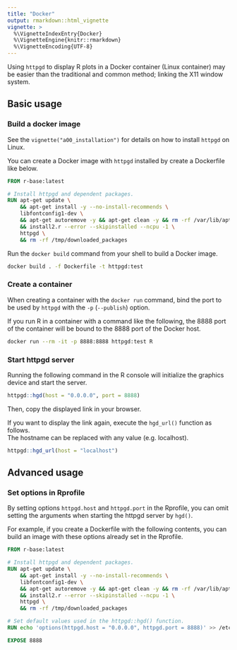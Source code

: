 ```yaml
---
title: "Docker"
output: rmarkdown::html_vignette
vignette: >
  %\VignetteIndexEntry{Docker}
  %\VignetteEngine{knitr::rmarkdown}
  %\VignetteEncoding{UTF-8}
---
```


Using `httpgd` to display R plots in a Docker container (Linux container) may be easier than the traditional and common method; linking the X11 window system.

## Basic usage

### Build a docker image

See the `vignette("a00_installation")` for details on how to install `httpgd` on Linux.

You can create a Docker image with `httpgd` installed by create a Dockerfile like below.

```Dockerfile
FROM r-base:latest

# Install httpgd and dependent packages.
RUN apt-get update \
    && apt-get install -y --no-install-recommends \
    libfontconfig1-dev \
    && apt-get autoremove -y && apt-get clean -y && rm -rf /var/lib/apt/lists/* \
    && install2.r --error --skipinstalled --ncpu -1 \
    httpgd \
    && rm -rf /tmp/downloaded_packages
```

Run the `docker build` command from your shell to build a Docker image.

```sh
docker build . -f Dockerfile -t httpgd:test
```

### Create a container

When creating a container with the `docker run` command, bind the port to be used by `httpgd` with the `-p` (`--publish`) option.

If you run R in a container with a command like the following, the 8888 port of the container will be bound to the 8888 port of the Docker host.

```sh
docker run --rm -it -p 8888:8888 httpgd:test R
```

### Start httpgd server

Running the following command in the R console will initialize the graphics device and start the server.

```R
httpgd::hgd(host = "0.0.0.0", port = 8888)
```

Then, copy the displayed link in your browser.

If you want to display the link again, execute the `hgd_url()` function as follows.  
The hostname can be replaced with any value (e.g. localhost).

```R
httpgd::hgd_url(host = "localhost")
```

## Advanced usage

### Set options in Rprofile

By setting options `httpgd.host` and `httpgd.port` in the Rprofile, you can omit setting the arguments when starting the httpgd server by `hgd()`.

For example, if you create a Dockerfile with the following contents, you can build an image with these options already set in the Rprofile.

```Dockerfile
FROM r-base:latest

# Install httpgd and dependent packages.
RUN apt-get update \
    && apt-get install -y --no-install-recommends \
    libfontconfig1-dev \
    && apt-get autoremove -y && apt-get clean -y && rm -rf /var/lib/apt/lists/* \
    && install2.r --error --skipinstalled --ncpu -1 \
    httpgd \
    && rm -rf /tmp/downloaded_packages

# Set default values used in the httpgd::hgd() function.
RUN echo 'options(httpgd.host = "0.0.0.0", httpgd.port = 8888)' >> /etc/R/Rprofile.site

EXPOSE 8888
```
